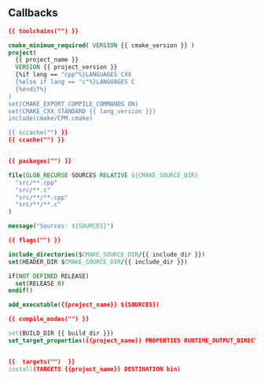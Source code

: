 ## Callbacks
```cmake
{{ toolchains("") }}

cmake_minimum_required( VERSION {{ cmake_version }} )
project(
  {{ project_name }}
  VERSION {{ project_version }}
  {%if lang == "cpp"%}LANGUAGES CXX
  {%else if lang == "c"%}LANGUAGES C
  {%endif%}
)
set(CMAKE_EXPORT_COMPILE_COMMANDS ON)
set(CMAKE_CXX_STANDARD {{ lang_version }})
include(cmake/CPM.cmake)

{{ sccache("") }}
{{ ccache("") }}


{{ packages("") }}

file(GLOB_RECURSE SOURCES RELATIVE ${CMAKE_SOURCE_DIR}
  "src/**.cpp"
  "src/**.c"
  "src/**/**.cpp"
  "src/**/**.c"
)

message("Sources: ${SOURCES}")

{{ flags("") }}

include_directories($CMAKE_SOURCE_DIR/{{ include_dir }})
set(HEADER_DIR $CMAKE_SOURCE_DIR/{{ include_dir }})

if(NOT DEFINED RELEASE)
  set(RELEASE 0)
endif()

add_executable({{project_name}} ${SOURCES})

{{ compile_modes("") }}

set(BUILD_DIR {{ build_dir }})
set_target_properties({{project_name}} PROPERTIES RUNTIME_OUTPUT_DIRECTORY {{build_dir}})


{{  targets("")  }}
install(TARGETS {{project_name}} DESTINATION bin)

```


